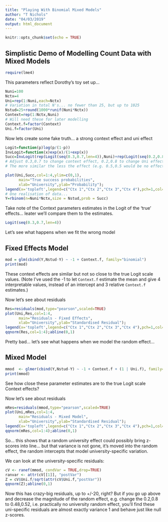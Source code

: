 ```yaml
---
title: "Playing With Binomial Mixed Models"
author: "T Nichols"
date: "04/03/2019"
output: html_document
---
```


```r
knitr::opts_chunk$set(echo = TRUE)
```

## Simplistic Demo of Modelling Count Data with Mixed Models

```r
require(lme4)
```

This parameters reflect Dorothy's toy set up...
```r
Nuni=100
Nctx=4
Uni=rep(1:Nuni,each=Nctx)
# Variation in total N's... no fewer than 25, but up to 1025
Nstud=25+round(1000*runif(Nuni*Nctx))
Context=rep(1:Nctx,Nuni)
# Will need these for later modelling
Context.f=factor(Context)
Uni.f=factor(Uni)
```

Now lets create some fake truth... a strong context effect and uni effect
```r
Logit=function(p)log(p/(1-p))
InvLogit=function(x)exp(x)/(1+exp(x))
Succ=InvLogit(rep(Logit(seq(0.3,0.7,len=4)),Nuni)+rep(Logit(seq(0.2,0.8,len=Nuni)),each=Nctx))
# Adjust 0.3,0.7 to change context effect, 0.2,0.8 to change Uni effect; 
# The more similar the less the effect (e.g. 0.5,0.5 would be no effect)

plot(Uni,Succ,col=1:4,ylim=c(0,1),
      main="True success probabilities",
      xlab="University",ylab="Probability");
legend(x='topleft',legend=c("Ctx 1","Ctx 2","Ctx 3","Ctx 4"),pch=1,col=1:4)
# One realisation of data...
Y=rbinom(n=Nuni*Nctx,size = Nstud,prob = Succ)
```
Take note of the Context parameters estimates in the Logit of the 'true' effects... leater we'll compare them to the estimates.
```r
Logit(seq(0.3,0.7,len=4))
```

Let's see what happens when we fit the wrong model

## Fixed Effects Model
```r
mod = glm(cbind(Y,Nstud-Y) ~ -1 + Context.f, family="binomial")
print(mod)
```
These context effects are similar but not so close to the true Logit scale values.  (Note I've used the -1 to let `Context.f` estimate the mean and give 4 interpretable values, instead of an intercept and 3 relative `Context.f` estimates.)

Now let's see about residuals
```r
Res=residuals(mod,type="pearson",scaled=TRUE)
plot(Uni,Res,col=1:4,
      main="Residuals - Fixed Effects",
      xlab="University",ylab="Standardised Residual");
legend(x='topleft',legend=c("Ctx 1","Ctx 2","Ctx 3","Ctx 4"),pch=1,col=1:4)
qqnorm(Res,col=1:4);abline(0,1)
```

Pretty bad... let's see what happens when we model the random effect...

## Mixed Model
```r
mmod  <- glmer(cbind(Y,Nstud-Y) ~ -1 + Context.f + (1 | Uni.f), family="binomial")
print(mmod)
```
See how close these parameter estimates are to the true Logit scale Context effects?

Now let's see about residuals
```r
mRes=residuals(mmod,type="pearson",scaled=TRUE)
plot(Uni,mRes,col=1:4,
      main="Residuals - Mixed Model",
      xlab="University",ylab="Standardised Residual");
legend(x='topleft',legend=c("Ctx 1","Ctx 2","Ctx 3","Ctx 4"),pch=1,col=1:4)
qqnorm(mRes,col=1:4);abline(0,1)
```

So... this shows that a random university effect could possibly bring z-scores into line... but that variance is not gone, it's moved into the random effect, the random intercepts that model university-specific variation.  

We can look at the university-specific residuals:
```r
cV <- ranef(mmod, condVar = TRUE,drop=TRUE)
ranvar <- attr(cV[[1]], "postVar")
Z = cV$Uni.f/sqrt(attr(cV$Uni.f,"postVar"))
qqnorm(Z);abline(0,1)
```

Now this has crazy-big residuals, up to +/-20, right?  But if you go up above and decrease the magnitude of the random effect, e.g. change the  0.2,0.8 to 0.48,0.52, i.e. practically no university random effect, you'll find these uni-specific residuals are almost exactly variance 1 and behave just like null z-scores.